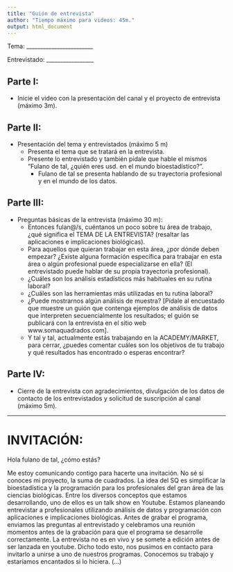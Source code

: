 ```yaml
---
title: "Guión de entrevista"
author: "Tiempo máximo para videos: 45m."
output: html_document
---
```


Tema: ________________________

Entrevistado: _________________


## Parte I: 
- Inicie el video con la presentación del canal y el proyecto de entrevista (máximo 3m).

## Parte II: 
- Presentación del tema y entrevistados (máximo 5 m)
  - Presenta el tema que se tratará en la entrevista.
  - Presente lo entrevistado y también pídale que hable el mismos “Fulano de tal, ¿quién eres usd. en el mundo bioestadístico?”.
    - Fulano de tal se presenta hablando de su trayectoria profesional y en el mundo de los datos.

## Parte III: 
- Preguntas básicas de la entrevista (máximo 30 m):
  - Entonces fulan@/s, cuéntanos un poco sobre tu área de trabajo, ¿qué significa el TEMA DE LA ENTREVISTA? (resaltar las aplicaciones e implicaciones biológicas).
  - Para aquellos que quieran trabajar en esta área, ¿por dónde deben empezar? ¿Existe alguna formación específica para trabajar en esta área o algún profesional puede especializarse en ella? (El entrevistado puede hablar de su propia trayectoria profesional).
  - ¿Cuáles son los análisis estadísticos más habituales en su rutina laboral?
  - ¿Cuáles son las herramientas más utilizadas en tu rutina laboral?
  - ¿Puede mostrarnos algún análisis de muestra? [Pídale al encuestado que muestre un guión que contenga ejemplos de análisis de datos que interpreten secuencialmente los resultados; el guión se publicará con la entrevista en el sitio web www.somaquadrados.com].
  - Y tal y tal, actualmente estás trabajando en la ACADEMY/MARKET, para cerrar, ¿puedes comentar cuáles son los objetivos de tu trabajo y qué resultados has encontrado o esperas encontrar?

## Parte IV: 
- Cierre de la entrevista con agradecimientos, divulgación de los datos de contacto de los entrevistados y solicitud de suscripción al canal (máximo 5m).

-------------------------------------------------------------------------------

# INVITACIÓN:

Hola fulano de tal, ¿cómo estás?

Me estoy comunicando contigo para hacerte una invitación. No sé si conoces mi proyecto, la suma de cuadrados. La idea del SQ es simplificar la bioestadística y la programación para los profesionales del gran área de las ciencias biológicas. Entre los diversos conceptos que estamos desarrollando, uno de ellos es un talk show en Youtube. Estamos planeando entrevistar a profesionales utilizando análisis de datos y programación con aplicaciones e implicaciones biológicas. Antes de grabar el programa, enviamos las preguntas al entrevistado y celebramos una reunión momentos antes de la grabación para que el programa se desarrolle correctamente. La entrevista no es en vivo y se somete a edición antes de ser lanzada en youtube. Dicho todo esto, nos pusimos en contacto para invitarlo a unirse a uno de nuestros programas. Conocemos su trabajo y estaríamos encantados si lo hiciera. (...)



